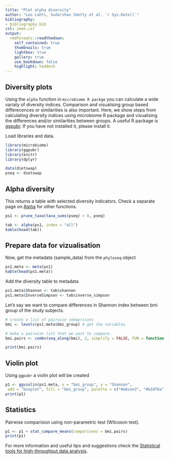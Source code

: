 ---
title: "Plot alpha diversity"
author: "Leo Lahti, Sudarshan Shetty et al. `r Sys.Date()`"
bibliography: 
- bibliography.bib
csl: ieee.csl
output:
  rmdformats::readthedown:
    self_contained: true
    thumbnails: true
    lightbox: true
    gallery: true
    use_bookdown: false
    highlight: haddock
---
<!--
  %\VignetteIndexEntry{microbiome tutorial}
  %\VignetteEngine{knitr::rmarkdown}
  %\usepackage[utf8]{inputenc}
  %\VignetteEncoding{UTF-8}
-->

## Diversity plots  

Using the `alpha` function in `microbiome R packge` you can calculate a wide variaty of diversity indices. Comparison and visualising group based differecences or similarities is also important. Here, we show steps from calculating diversity indices using microbiome R package and visualising the differences and/or similarities between groups. A useful R package is [ggpubr](http://www.sthda.com/english/rpkgs/ggpubr/). If you have not installed it, please install it.     

Load libraries and data.

```{r Ad-plot, warning=FALSE, message=FALSE}

library(microbiome)
library(ggpubr)
library(knitr)
library(dplyr)

data(dietswap)
pseq <- dietswap
```


## Alpha diversity

This returns a table with selected diversity indicators. Check a separate page on [Alpha](Diversity.html) for other functions.

```{r Ad-plot1, warning=FALSE, message=FALSE, results="asis"}

ps1 <- prune_taxa(taxa_sums(pseq) > 0, pseq)

tab <- alpha(ps1, index = "all")
kable(head(tab))

```


## Prepare data for vizualisation
Now, get the metadata (sample_data) from the `phyloseq` object

```{r Ad-plot2, warning=FALSE, message=FALSE, results="asis"}

ps1.meta <- meta(ps1)
kable(head(ps1.meta))

```

Add the diversity table to metadata

```{r Ad-plot3, warning=FALSE, message=FALSE}

ps1.meta$Shannon <- tab$shannon 
ps1.meta$InverseSimpson <- tab$inverse_simpson
```

Let's say we want to compare differences in Shannon index between bmi group of the study subjects.  

```{r Ad-plot4, warning=FALSE, message=FALSE}

# create a list of pairwise comaprisons
bmi <- levels(ps1.meta$bmi_group) # get the variables

# make a pairwise list that we want to compare.
bmi.pairs <- combn(seq_along(bmi), 2, simplify = FALSE, FUN = function(i)bmi[i])

print(bmi.pairs)
```


## Violin plot  

Using `ggpubr` a violin plot will be created

```{r Ad-plot5, warning=FALSE, message=FALSE, fig.width=8, fig.height=6, eval=FALSE}
p1 <- ggviolin(ps1.meta, x = "bmi_group", y = "Shannon",
 add = "boxplot", fill = "bmi_group", palette = c("#a6cee3", "#b2df8a", "#fdbf6f")) 
print(p1)
```


## Statistics  

Pairwise comparision using non-parametric test (Wilcoxon test).

```{r Ad-plot6, warning=FALSE, message=FALSE, eval=FALSE}
p1 <- p1 + stat_compare_means(comparisons = bmi.pairs) 
print(p1)
```

For more information and useful tips and suggestions check the [Statistical tools for high-throughput data analysis](http://www.sthda.com/english/rpkgs/ggpubr/).  





